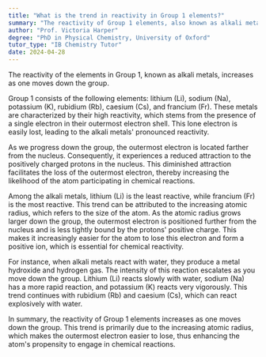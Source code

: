 ```yaml
---
title: "What is the trend in reactivity in Group 1 elements?"
summary: "The reactivity of Group 1 elements, also known as alkali metals, increases progressively as one moves down the group in the periodic table."
author: "Prof. Victoria Harper"
degree: "PhD in Physical Chemistry, University of Oxford"
tutor_type: "IB Chemistry Tutor"
date: 2024-04-28
---
```


The reactivity of the elements in Group 1, known as alkali metals, increases as one moves down the group.

Group 1 consists of the following elements: lithium ($\text{Li}$), sodium ($\text{Na}$), potassium ($\text{K}$), rubidium ($\text{Rb}$), caesium ($\text{Cs}$), and francium ($\text{Fr}$). These metals are characterized by their high reactivity, which stems from the presence of a single electron in their outermost electron shell. This lone electron is easily lost, leading to the alkali metals' pronounced reactivity. 

As we progress down the group, the outermost electron is located farther from the nucleus. Consequently, it experiences a reduced attraction to the positively charged protons in the nucleus. This diminished attraction facilitates the loss of the outermost electron, thereby increasing the likelihood of the atom participating in chemical reactions.

Among the alkali metals, lithium ($\text{Li}$) is the least reactive, while francium ($\text{Fr}$) is the most reactive. This trend can be attributed to the increasing atomic radius, which refers to the size of the atom. As the atomic radius grows larger down the group, the outermost electron is positioned further from the nucleus and is less tightly bound by the protons' positive charge. This makes it increasingly easier for the atom to lose this electron and form a positive ion, which is essential for chemical reactivity.

For instance, when alkali metals react with water, they produce a metal hydroxide and hydrogen gas. The intensity of this reaction escalates as you move down the group. Lithium ($\text{Li}$) reacts slowly with water, sodium ($\text{Na}$) has a more rapid reaction, and potassium ($\text{K}$) reacts very vigorously. This trend continues with rubidium ($\text{Rb}$) and caesium ($\text{Cs}$), which can react explosively with water.

In summary, the reactivity of Group 1 elements increases as one moves down the group. This trend is primarily due to the increasing atomic radius, which makes the outermost electron easier to lose, thus enhancing the atom's propensity to engage in chemical reactions.
    
